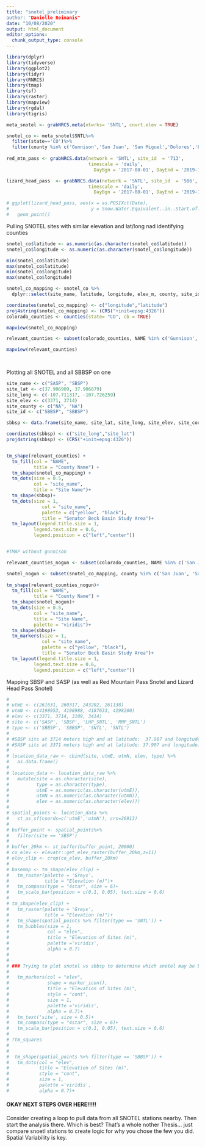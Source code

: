 ```yaml
---
title: "snotel_preliminary
author: "Danielle Reimanis"
date: "10/08/2020"
output: html_document
editor_options: 
  chunk_output_type: console
---
```


```r

library(dplyr)
library(tidyverse)
library(ggplot2)
library(tidyr)
library(RNRCS)
library(tmap)
library(sf)
library(raster)
library(mapview)
library(rgdal)
library(tigris)

```

```r

meta_snotel <- grabNRCS.meta(ntwrks= 'SNTL', cnvrt.elev = TRUE)

snotel_co <- meta_snotel$SNTL%>%
  filter(state=='CO')%>%
  filter(county %in% c('Gunnison','San Juan', 'San Miguel','Dolores','La Plata','Hinsdale', 'Ouray', 'Montrose'))
  
red_mtn_pass <- grabNRCS.data(network = 'SNTL', site_id  = '713',
                              timescale = 'daily',
                                DayBgn = '2017-08-01', DayEnd = '2019-10-01')

lizard_head_pass  <- grabNRCS.data(network = 'SNTL', site_id  = '586',
                              timescale = 'daily',
                                DayBgn = '2017-08-01', DayEnd = '2019-10-01')

# ggplot(lizard_head_pass, aes(x = as.POSIXct(Date), 
#                              y = Snow.Water.Equivalent..in..Start.of.Day.Values))+
#   geom_point()

```

Pulling SNOTEL sites with similar elevation and lat/long nad identifying counties
```r

snotel_co$latitude <- as.numeric(as.character(snotel_co$latitude))
snotel_co$longitude <- as.numeric(as.character(snotel_co$longitude))

min(snotel_co$latitude)
max(snotel_co$latitude)
min(snotel_co$longitude)
max(snotel_co$longitude)

snotel_co_mapping <- snotel_co %>%
  dplyr::select(site_name, latitude, longitude, elev_m, county, site_id)

coordinates(snotel_co_mapping) <- c("longitude","latitude")
proj4string(snotel_co_mapping) <- (CRS("+init=epsg:4326"))
colorado_counties <- counties(state= "CO", cb = TRUE)

mapview(snotel_co_mapping)

relevant_counties <- subset(colorado_counties, NAME %in% c('Gunnison','San Juan', 'San Miguel','Dolores','La Plata','Hinsdale', 'Ouray','Montrose'))

mapview(relevant_counties)

  

```


Plotting all SNOTEL and all SBBSP on one
```r
site_name <- c("SASP", "SBSP")
site_lat <- c(37.906909, 37.906879)
site_long <- c(-107.711317, -107.726259)
site_elev <- c(3371, 3714)
site_county <- c("NA", "NA")
site_id <- c("SBBSP", "SBBSP")

sbbsp <- data.frame(site_name, site_lat, site_long, site_elev, site_county, site_id)

coordinates(sbbsp) <- c("site_long","site_lat")
proj4string(sbbsp) <- (CRS("+init=epsg:4326"))


tm_shape(relevant_counties) +
  tm_fill(col = "NAME",
          title = "County Name") +
  tm_shape(snotel_co_mapping) +
  tm_dots(size = 0.5,
          col = "site_name",
          title = "Site Name")+
  tm_shape(sbbsp)+
  tm_dots(size = 1,
             col = "site_name",
             palette = c("yellow", "black"),
             title = "Senator Beck Basin Study Area")+
  tm_layout(legend.title.size = 1,
          legend.text.size = 0.6,
          legend.position = c("left","center"))


#TMAP without gunnison

relevant_counties_nogun <- subset(colorado_counties, NAME %in% c('San Juan', 'San Miguel','Dolores','La Plata','Hinsdale', 'Ouray','Montrose')

snotel_nogun <- subset(snotel_co_mapping, county %in% c('San Juan', 'San Miguel','Dolores','La Plata','Hinsdale', 'Ouray','Montrose'))
                       
tm_shape(relevant_counties_nogun)+
  tm_fill(col = "NAME",
          title = "County Name") +
  tm_shape(snotel_nogun)+
  tm_dots(size = 0.5,
          col = "site_name",
          title = "Site Name",
          palette = "viridis")+
  tm_shape(sbbsp)+
  tm_markers(size = 1,
             col = "site_name",
             palette = c("yellow", "black"),
             title = "Senator Beck Basin Study Area")+
  tm_layout(legend.title.size = 1,
          legend.text.size = 0.6,
          legend.position = c("left","center"))

```


Mapping SBSP and SASP (as well as Red Mountain Pass Snotel and Lizard Head Pass Snotel)

```r
# 
# utmE <- c(261631, 260317, 243202, 261138)
# utmN <- c(4198953, 4198988, 4187633, 4198200)
# elev <- c(3371, 3714, 3109, 3414)
# site <- c('SASP', 'SBSP', 'LHP_SNTL', 'RMP_SNTL')
# type <- c('SBBSP', 'SBBSP', 'SNTL', 'SNTL')
# 
# #SBSP sits at 3714 meters high and at latitude:  37.907 and longitude: -107.726
# #SASP sits at 3371 meters high and at latitude: 37.907 and longitude: -107.711
# 
# location_data_raw <- cbind(site, utmE, utmN, elev, type) %>%
#   as.data.frame()
# 
# location_data <- location_data_raw %>%
#   mutate(site = as.character(site),
#          type = as.character(type),
#          utmE = as.numeric(as.character(utmE)),
#          utmN = as.numeric(as.character(utmN)),
#          elev = as.numeric(as.character(elev)))
# 
# spatial_points <- location_data %>%
#   st_as_sf(coords=c('utmE','utmN'), crs=26913)
# 
# buffer_point <- spatial_points%>%
#   filter(site == 'SBSP')
# 
# buffer_20km <- st_buffer(buffer_point, 20000)
# co_elev <- elevatr::get_elev_raster(buffer_20km,z=11)
# elev_clip <- crop(co_elev, buffer_20km)
# 
# basemap <- tm_shape(elev_clip) + 
#   tm_raster(palette = 'Greys',
#             title = "Elevation (m)")+ 
#   tm_compass(type = "4star", size = 6)+
#   tm_scale_bar(position = c(0.1, 0.05), text.size = 0.6)
# 
# tm_shape(elev_clip) + 
#   tm_raster(palette = 'Greys',
#             title = "Elevation (m)")+
#   tm_shape(spatial_points %>% filter(type == 'SNTL')) + 
#   tm_bubbles(size = 1,
#              col = "elev",
#              title = "Elevation of Sites (m)",
#              palette ='viridis',
#              alpha = 0.7)
#   
# 
# ### Trying to plot snotel vs sbbsp to determine which snotel may be best. Stuck on making snotel one type of figure vs sbbsp
# 
#   tm_markers(col = "elev",
#              shape = marker_icon(),
#              title = "Elevation of Sites (m)",
#              style = "cont",
#              size = 1, 
#              palette ='viridis',
#              alpha = 0.7)+
#   tm_text('site', size = 0.5)+
#   tm_compass(type = "4star", size = 6)+
#   tm_scale_bar(position = c(0.1, 0.05), text.size = 0.6)
# 
# ?tm_squares
# 
# 
#  tm_shape(spatial_points %>% filter(type == 'SBBSP')) + 
#   tm_dots(col = "elev",
#           title = "Elevation of Sites (m)",
#           style = "cont",
#           size = 1, 
#           palette ='viridis',
#           alpha = 0.7)+

```




#### OKAY NEXT STEPS OVER HERE!!!!!

Consider creating a loop to pull data from all SNOTEL stations nearby. Then start the analysis there. Which is best? That's a whole nother Thesis... just compare snoetl stations to create logic for why you chose the few you did. Spatial Variability is key.

